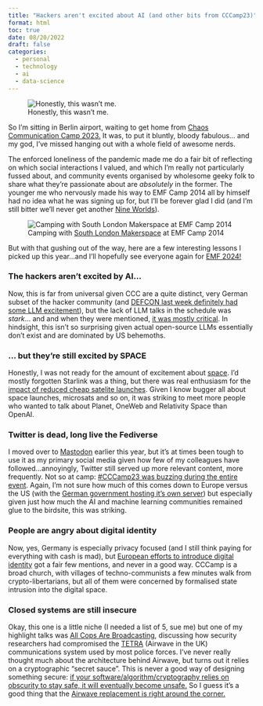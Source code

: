 ```yaml
---
title: "Hackers aren't excited about AI (and other bits from CCCamp23)"
format: html
toc: true
date: 08/20/2022
draft: false
categories: 
  - personal
  - technology
  - ai
  - data-science
---
```


![Honestly, this wasn't me.](magnet_bus.jpg)

So I'm sitting in Berlin airport, waiting to get home from [Chaos Communication Camp 2023.](https://en.wikipedia.org/wiki/Chaos_Communication_Camp) It was, to put it bluntly, bloody fabulous... and my god, I've missed hanging out with a whole field of awesome nerds.

The enforced loneliness of the pandemic made me do a fair bit of reflecting on which social interactions I valued, and which I'm really not particularly fussed about, and community events organised by wholesome geeky folk to share what they're passionate about are *absolutely* in the former. The younger me who nervously made his way to EMF Camp 2014 all by himself had no idea what he was signing up for, but I'll be forever glad I did (and I'm still bitter we'll never get another [Nine Worlds](https://nineworlds.co.uk/index.html)).

![Camping with [South London Makerspace](https://southlondonmakerspace.org/) at EMF Camp 2014](emf_2014.jpg)

But with that gushing out of the way, here are a few interesting lessons I picked up this year...and I'll hopefully see everyone again for [EMF 2024!](https://www.emfcamp.org/)

### The hackers aren't excited by AI...
Now, this is far from universal given CCC are a quite distinct, very German subset of the hacker community (and [DEFCON last week definitely had some LLM excitement](https://www.theregister.com/2023/05/06/ai_hacking_defcon/)), but the lack of LLM talks in the schedule was *stark*... and and when they were mentioned, [it was mostly critical](https://events.ccc.de/camp/2023/hub/camp23/en/event/unsupervised-pleasures-intersectional-language-models-for-queer-futures/). In hindsight, this isn't so surprising given actual open-source LLMs essentially don't exist and are dominated by US behemoths.

### ... but they're still excited by SPACE
Honestly, I was not ready for the amount of excitement about [space](https://www.youtube.com/watch?v=xeKMS62GrTI). I'd mostly forgotten Starlink was a thing, but there was real enthusiasm for the [impact of reduced cheap satelite launches](https://events.ccc.de/camp/2023/hub/camp23/en/event/cosmic-connectivity-starlink-satellite-swarms-and-the-hackers-final-frontier/). Given I know bugger all about space launches, microsats and so on, it was striking to meet more people who wanted to talk about Planet, OneWeb and Relativity Space than OpenAI.  

### Twitter is dead, long live the Fediverse
I moved over to [Mastodon](https://fosstodon.org/@AndreasThinks) earlier this year, but it's at times been tough to use it as my primary social media given how few of my colleagues have followed...annoyingly, Twitter still served up more relevant content, more frequently. Not so at camp: [#CCCamp23 was buzzing during the entire event](https://mastodon.social/tags/cccamp23). Again, I'm not sure how much of this comes down to Europe versus the US (with the [German government hosting it's own server](https://mastodon.online/@FediFollows/107843022757513829)) but especially given just how much the AI and machine learning communities remained glue to the birdsite, this was striking.

### People are angry about digital identity
Now, yes, Germany is especially privacy focused (and I still think paying for everything with cash is mad), but [European efforts to introduce digital identity](https://commission.europa.eu/strategy-and-policy/priorities-2019-2024/europe-fit-digital-age/european-digital-identity_en) got a fair few mentions, and never in a good way. CCCamp is a broad church, with villages of techno-communists a few minutes walk from crypto-libertarians, but all of them were concerned by formalised state intrusion into the digital space.

### Closed systems are still insecure
Okay, this one is a little niche (I needed a list of 5, sue me) but one of my highlight talks was [All Cops Are Broadcasting](https://events.ccc.de/camp/2023/hub/camp23/en/event/all-cops-are-broadcasting-obtaining-the-secret-tetra-primitives-after-decades-in-the-shadows/), discussing how security researchers had compromised the [TETRA](https://en.wikipedia.org/wiki/Terrestrial_Trunked_Radio) (Airwave in the UK) communications system used by most police forces. I've never really thought much about the architecture behind Airwave, but turns out it relies on a cryptographic "secret sauce". This is never a good way of designing something secure: [if your software/algorithm/cryptography relies on obscurity to stay safe, it will eventually become unsafe.](https://en.wikipedia.org/wiki/Kerckhoffs%27s_principle) So I guess it's a good thing that the [Airwave replacement is right around the corner.](https://www.theregister.com/2022/06/09/uk_police_legacy_airwave_bill/?td=rt-3a)

